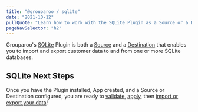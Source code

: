 ```yaml
---
title: "@grouparoo / sqlite"
date: "2021-10-12"
pullQuote: "Learn how to work with the SQLite Plugin as a Source or a Destination."
pageNavSelector: "h2"
---
```


<PluginDocsLinks plugin="SQLite" />

Grouparoo's [SQLite](https://www.sqlite.org/) Plugin is both a [Source](/docs/getting-started/product-concepts#source) and a [Destination](/docs/getting-started/product-concepts#destination) that enables you to import and export customer data to and from one or more SQLite databases.

<PluginDocsInstallation plugin="SQLite" />

<PluginDocsCreateApp plugin="SQLite" />

<ValidateAndApplyConfig />

<PluginDocsColumnarSource plugin="SQLite" />

<PluginDocsColumnarDestination plugin="SQLite" />

## SQLite Next Steps

Once you have the Plugin installed, App created, and a Source or Destination configured, you are ready to [validate](/docs/cli/config#validate), [apply](/docs/cli/config#apply), then [import or export your data](/docs/cli/run#run)!

